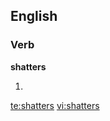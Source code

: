 ==English==

===Verb===
'''shatters'''

# {{third-person singular of|[[shatter]]}}

[[te:shatters]]
[[vi:shatters]]